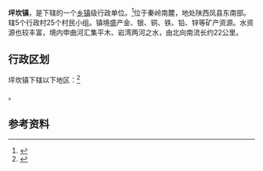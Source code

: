 {{中国乡级行政区|61/03/30/107/000}}

'''坪坎镇'''，是{{PRC admin/fullname|61/03/30/107/000|3}}下辖的一个[[乡镇|乡镇]]级行政单位。<ref>{{PRC admin/ref sgc|{{PRC admin/parent|61/03/30/107/000}}}}</ref>位于秦岭南麓，地处陕西凤县东南部。辖5个行政村25个村民小组。镇境盛产金、银、铜、铁、铅、锌等矿产资源。水资源也较丰富，境内申曲河汇集平木、岩湾两河之水，由北向南流长约22公里。

== 行政区划 ==

坪坎镇下辖以下地区：<ref>{{PRC admin/ref sgc|61/03/30/107/000}}</ref>

{{PRC admin/children|61/03/30/107/000}}。

== 参考资料 ==

{{reflist}}

{{行政区划小作品}}
{{PRC admin/navcat|61/03/30/107/000}}